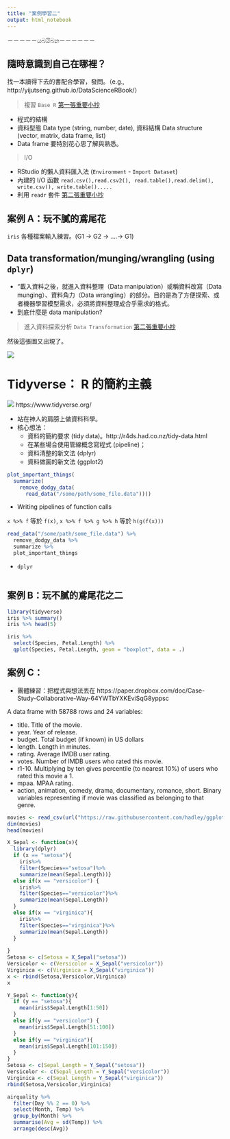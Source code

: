 ```yaml
---
title: "案例學習二"
output: html_notebook
---
```


－－－－－යබයිබන－－－－－－


## 隨時意識到自己在哪裡？

找一本讀得下去的書配合學習，發問。（e.g., http://yijutseng.github.io/DataScienceRBook/）

> 複習 `Base R` [第一張重要小抄](http://github.com/rstudio/cheatsheets/raw/master/base-r.pdf) 

- 程式的結構
- 資料型態 Data type (string, number, date), 資料結構 Data structure (vector, matrix, data frame, list)
- Data frame 要特別花心思了解與熟悉。

> I/O


- RStudio 的懶人資料匯入法 (`Environment` - `Import Dataset`)
- 內建的 I/O 函數 `read.csv(),read.csv2(), read.table(),read.delim(), write.csv(), write.table().....`
- 利用 `readr` 套件 [第二張重要小抄](https://github.com/rstudio/cheatsheets/raw/master/data-import.pdf)




## 案例 A：玩不膩的鳶尾花

`iris` 各種檔案輸入練習。(G1 -> G2 -> ....-> G1)




## Data transformation/munging/wrangling (using `dplyr`)

- "載入資料之後，就進入資料整理（Data manipulation）或稱資料改寫（Data munging）、資料角力（Data wrangling）的部分。目的是為了方便探索、或者機器學習模型需求，必須將資料整理成合乎需求的格式。
- 到底什麼是 data manipulation?

> 進入資料探索分析 `Data Transformation` [第二張重要小抄](https://github.com/rstudio/cheatsheets/raw/master/data-transformation.pdf)


然後這張圖又出現了。

![](figure/ds_flow_r.png)







# Tidyverse： R 的簡約主義

![](figure/tidyverse.png) https://www.tidyverse.org/

- 站在神人的肩膀上做資料科學。
- 核心想法：
    - 資料的簡約要求 (tidy data)。http://r4ds.had.co.nz/tidy-data.html
    - 在某些場合使用管線概念寫程式 (pipeline)；
    - 資料清整的新文法 (dplyr)
    - 資料做圖的新文法 (ggplot2)


```r
plot_important_things( 
  summarize(
    remove_dodgy_data(
      read_data("/some/path/some_file.data"))))
```


- Writing pipelines of function calls

`x %>% f` 等於 `f(x)`, `x %>% f %>% g %>% h` 等於 `h(g(f(x)))`

```r
read_data("/some/path/some_file.data") %>% 
  remove_dodgy_data %>%
  summarize %>%
  plot_important_things
```



- `dplyr`

```r

```



## 案例 B：玩不膩的鳶尾花之二

```r
library(tidyverse)
iris %>% summary()
iris %>% head(5)
```




```r
iris %>% 
  select(Species, Petal.Length) %>%
  qplot(Species, Petal.Length, geom = "boxplot", data = .)

```



## 案例 C：

- 團體練習：把程式與想法丟在 https://paper.dropbox.com/doc/Case-Study-Collaborative-Way-64YWTbYXKEviSqG8yppsc

A data frame with 58788 rows and 24 variables:


  - title. Title of the movie.
  - year. Year of release.
  - budget. Total budget (if known) in US dollars
  - length. Length in minutes.
  - rating. Average IMDB user rating.
  - votes. Number of IMDB users who rated this movie.
  - r1-10. Multiplying by ten gives percentile (to nearest 10%) of users who rated this   movie a 1.
  - mpaa. MPAA rating.
  - action, animation, comedy, drama, documentary, romance, short. Binary variables representing if movie was classified as belonging to that genre.



```r
movies <- read_csv(url("https://raw.githubusercontent.com/hadley/ggplot2movies/master/data-raw/movies.csv"))
dim(movies)
head(movies)
```


```r
X_Sepal <- function(x){
  library(dplyr)
  if (x == "setosa"){
    iris%>%
    filter(Species=="setosa")%>%
    summarize(mean(Sepal.Length))}
  else if(x == "versicolor") {
    iris%>%
    filter(Species=="versicolor")%>%
    summarize(mean(Sepal.Length))
  }
  else if(x == "virginica"){
    iris%>%
    filter(Species=="virginica")%>%
    summarize(mean(Sepal.Length))
  }
  
}
Setosa <- c(Setosa = X_Sepal("setosa"))
Versicolor <- c(Versicolor = X_Sepal("versicolor"))
Virginica <- c(Virginica = X_Sepal("virginica"))
x <- rbind(Setosa,Versicolor,Virginica)
x
```
```r
Y_Sepal <- function(y){
  if (y == "setosa"){
    mean(iris$Sepal.Length[1:50])
  }
  else if(y == "versicolor") {
    mean(iris$Sepal.Length[51:100])
  }
  else if(y == "virginica"){
    mean(iris$Sepal.Length[101:150])
  }
} 
Setosa <- c(Sepal_Length = Y_Sepal("setosa"))
Versicolor <- c(Sepal_Length = Y_Sepal("versicolor"))
Virginica <- c(Sepal_Length = Y_Sepal("virginica"))
rbind(Setosa,Versicolor,Virginica)
```
```r
airquality %>%
  filter(Day %% 2 == 0) %>%
  select(Month, Temp) %>%
  group_by(Month) %>%
  summarise(Avg = sd(Temp)) %>%
  arrange(desc(Avg))
```
